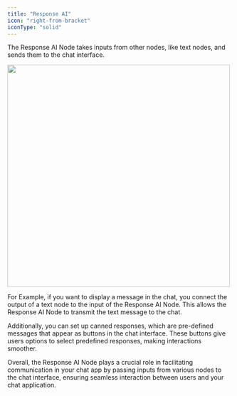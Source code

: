 ```yaml
---
title: "Response AI"
icon: "right-from-bracket"
iconType: "solid"
---
```


The Response AI Node takes inputs from other nodes, like text nodes, and sends them to the chat interface.

<img height="500" src="/images/node-response.png" />

For Example, if you want to display a message in the chat, you connect the output of a text node to the input of the Response AI Node. This allows the Response AI Node to transmit the text message to the chat.

Additionally, you can set up canned responses, which are pre-defined messages that appear as buttons in the chat interface. These buttons give users options to select predefined responses, making interactions smoother.

Overall, the Response AI Node plays a crucial role in facilitating communication in your chat app by passing inputs from various nodes to the chat interface, ensuring seamless interaction between users and your chat application.
